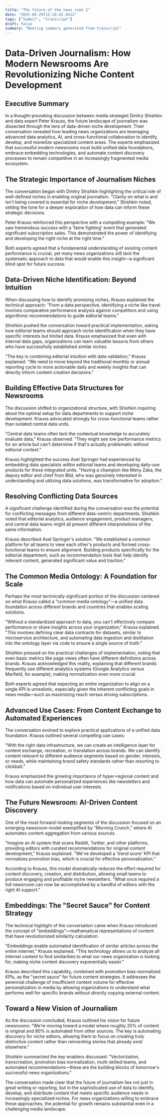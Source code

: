 ```yaml
---
title: "The future of the news room 2"
date: "2025-09-29T12:19:42.451Z"
tags: ["Summit", "transcript"]
draft: false
summary: "Meeting summary generated from transcript"
---
```


# Data-Driven Journalism: How Modern Newsrooms Are Revolutionizing Niche Content Development

## Executive Summary

In a thought-provoking discussion between media strategist Dmitry Shishkin and data expert Peter Krauss, the future landscape of journalism was dissected through the lens of data-driven niche development. Their conversation revealed how leading news organizations are leveraging advanced data analytics, AI, and cross-functional collaboration to identify, develop, and monetize specialized content areas. The experts emphasized that successful modern newsrooms must build unified data foundations, embrace embedding technologies, and automate content discovery processes to remain competitive in an increasingly fragmented media ecosystem.

## The Strategic Importance of Journalism Niches

The conversation began with Dmitry Shishkin highlighting the critical role of well-defined niches in enabling original journalism. "Clarity on what is and isn't being covered is essential for niche development," Shishkin noted, setting the tone for a deeper exploration of how data can inform these strategic decisions.

Peter Krauss reinforced this perspective with a compelling example: "We saw tremendous success with a 'fame fighting' event that generated significant subscription sales. This demonstrated the power of identifying and developing the right niche at the right time."

Both experts agreed that a fundamental understanding of existing content performance is crucial, yet many news organizations still lack the systematic approach to data that would enable this insight—a significant blind spot for future success.

## Data-Driven Niche Identification: Beyond Intuition

When discussing how to identify promising niches, Krauss explained the technical approach: "From a data perspective, identifying a niche like travel involves comparative performance analysis against competitors and using algorithmic recommendations to guide editorial teams."

Shishkin pushed the conversation toward practical implementation, asking how editorial teams should approach niche identification when they have specific interests but limited data. Krauss emphasized that even with internal data gaps, organizations can learn valuable lessons from others who have successfully established similar niches.

"The key is combining editorial intuition with data validation," Krauss explained. "We need to move beyond the traditional monthly or annual reporting cycle to more actionable daily and weekly insights that can directly inform content creation decisions."

## Building Effective Data Structures for Newsrooms

The discussion shifted to organizational structure, with Shishkin inquiring about the optimal setup for data departments to support niche development. Krauss advocated strongly for cross-functional teams rather than isolated central data units.

"Central data teams often lack the contextual knowledge to accurately evaluate data," Krauss observed. "They might see low performance metrics for an article but can't determine if that's actually problematic without editorial context."

Krauss highlighted the success Axel Springer had experienced by embedding data specialists within editorial teams and developing daily-use products for these integrated units. "Having a champion like Meny Zaka, the deputy editor and chief from Bild, who was genuinely interested in understanding and utilizing data solutions, was transformative for adoption."

## Resolving Conflicting Data Sources

A significant challenge identified during the conversation was the potential for conflicting messages from different data-centric departments. Shishkin noted that editorial analytics, audience engagement, product managers, and central data teams might all present different interpretations of the same information.

Krauss described Axel Springer's solution: "We established a common platform for all teams to view each other's products and formed cross-functional teams to ensure alignment. Building products specifically for the editorial department, such as recommendation tools that help identify relevant content, generated significant value and traction."

## The Common Media Ontology: A Foundation for Scale

Perhaps the most technically significant portion of the discussion centered on what Krauss called a "common media ontology"—a unified data foundation across different brands and countries that enables scaling solutions.

"Without a standardized approach to data, you can't effectively compare performance or share insights across your organization," Krauss explained. "This involves defining clear data contracts for datasets, similar to microservice architecture, and automating data ingestion and distillation into the ontology layer via code to ensure a single source of truth."

Shishkin pressed on the practical challenges of implementation, noting that even basic metrics like page views often have different definitions across brands. Krauss acknowledged this reality, explaining that different brands frequently use different analytics systems (Google Analytics versus Marfield, for example), making normalization even more crucial.

Both experts agreed that expecting an entire organization to align on a single KPI is unrealistic, especially given the inherent conflicting goals in news media—such as maximizing reach versus driving subscriptions.

## Advanced Use Cases: From Content Exchange to Automated Experiences

The conversation evolved to explore practical applications of a unified data foundation. Krauss outlined several compelling use cases:

"With the right data infrastructure, we can create an intelligence layer for content exchange, recreation, or translation across brands. We can identify content relevant to different audience segments based on gender, interests, or needs, while maintaining brand safety standards rather than resorting to clickbait."

Krauss emphasized the growing importance of hyper-regional content and how data can automate personalized experiences like newsletters and notifications based on individual user interests.

## The Future Newsroom: AI-Driven Content Discovery

One of the most forward-looking segments of the discussion focused on an emerging newsroom model exemplified by "Morning Crunch," where AI automates content aggregation from various sources.

"Imagine an AI system that scans Reddit, Twitter, and other platforms, providing editors with curated recommendations for original content development," Krauss explained. "We've developed a 'trend score' KPI that normalizes promotion bias, which is crucial for effective personalization."

According to Krauss, this model dramatically reduces the effort required for content discovery, creation, and distribution, allowing small teams to produce engaging and profitable niche newsletters. "What once required a full newsroom can now be accomplished by a handful of editors with the right AI support."

## Embeddings: The "Secret Sauce" for Content Strategy

The technical highlight of the conversation came when Krauss introduced the concept of "embeddings"—mathematical representations of content that have revolutionized similarity calculation.

"Embeddings enable automated identification of similar articles across the entire internet," Krauss explained. "This technology allows us to analyze all internet content to find similarities to what our news organization is looking for, making niche content discovery exponentially easier."

Krauss described this capability, combined with promotion bias-normalized KPIs, as the "secret sauce" for future content strategies. It addresses the perennial challenge of insufficient content volume for effective personalization in media by allowing organizations to understand what performs well for specific brands without directly copying external content.

## Toward a New Vision of Journalism

As the discussion concluded, Krauss outlined his vision for future newsrooms: "We're moving toward a model where roughly 20% of content is original and 80% is automated from other sources. The key is automating discovery for niche editors, allowing them to focus on creating truly distinctive content rather than reinventing stories that already exist elsewhere."

Shishkin summarized the key enablers discussed: "Vectorization, transcreation, promotion bias normalization, multi-skilled teams, and automated recommendations—these are the building blocks of tomorrow's successful news organizations."

The conversation made clear that the future of journalism lies not just in great writing or reporting, but in the sophisticated use of data to identify, develop, and distribute content that meets specific audience needs in increasingly specialized niches. For news organizations willing to embrace these approaches, the potential for growth remains substantial even in a challenging media landscape.